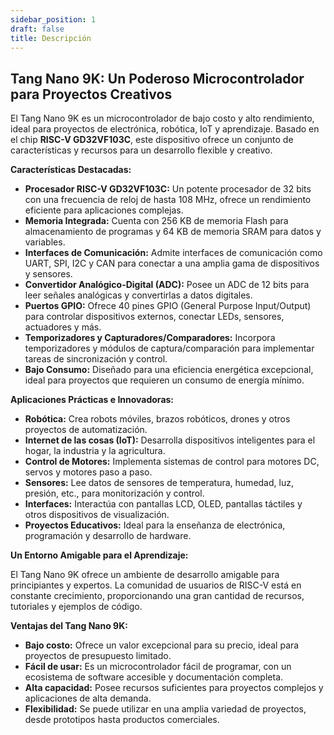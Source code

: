 ```yaml
---
sidebar_position: 1
draft: false
title: Descripción
---
```


## Tang Nano 9K: Un Poderoso Microcontrolador para Proyectos Creativos

El Tang Nano 9K es un microcontrolador de bajo costo y alto rendimiento, ideal para proyectos de electrónica, robótica, IoT y aprendizaje. Basado en el chip **RISC-V GD32VF103C**, este dispositivo ofrece un conjunto de características y recursos para un desarrollo flexible y creativo.

**Características Destacadas:**

* **Procesador RISC-V GD32VF103C:**  Un potente procesador de 32 bits con una frecuencia de reloj de hasta 108 MHz, ofrece un rendimiento eficiente para aplicaciones complejas.
* **Memoria Integrada:**  Cuenta con 256 KB de memoria Flash para almacenamiento de programas y 64 KB de memoria SRAM para datos y variables.
* **Interfaces de Comunicación:**  Admite interfaces de comunicación como UART, SPI, I2C y CAN para conectar a una amplia gama de dispositivos y sensores.
* **Convertidor Analógico-Digital (ADC):**  Posee un ADC de 12 bits para leer señales analógicas y convertirlas a datos digitales.
* **Puertos GPIO:**  Ofrece 40 pines GPIO (General Purpose Input/Output) para controlar dispositivos externos, conectar LEDs, sensores, actuadores y más.
* **Temporizadores y Capturadores/Comparadores:**  Incorpora temporizadores y módulos de captura/comparación para implementar tareas de sincronización y control.
* **Bajo Consumo:**  Diseñado para una eficiencia energética excepcional, ideal para proyectos que requieren un consumo de energía mínimo.

**Aplicaciones Prácticas e Innovadoras:**

* **Robótica:** Crea robots móviles, brazos robóticos, drones y otros proyectos de automatización.
* **Internet de las cosas (IoT):** Desarrolla dispositivos inteligentes para el hogar, la industria y la agricultura.
* **Control de Motores:**  Implementa sistemas de control para motores DC, servos y motores paso a paso.
* **Sensores:**  Lee datos de sensores de temperatura, humedad, luz, presión, etc., para monitorización y control.
* **Interfaces:**  Interactúa con pantallas LCD, OLED, pantallas táctiles y otros dispositivos de visualización.
* **Proyectos Educativos:**  Ideal para la enseñanza de electrónica, programación y desarrollo de hardware.

**Un Entorno Amigable para el Aprendizaje:**

El Tang Nano 9K ofrece un ambiente de desarrollo amigable para principiantes y expertos.  La comunidad de usuarios de RISC-V está en constante crecimiento, proporcionando una gran cantidad de recursos, tutoriales y ejemplos de código. 

**Ventajas del Tang Nano 9K:**

* **Bajo costo:**  Ofrece un valor excepcional para su precio, ideal para proyectos de presupuesto limitado.
* **Fácil de usar:**  Es un microcontrolador fácil de programar, con un ecosistema de software accesible y documentación completa.
* **Alta capacidad:**  Posee recursos suficientes para proyectos complejos y aplicaciones de alta demanda.
* **Flexibilidad:**  Se puede utilizar en una amplia variedad de proyectos, desde prototipos hasta productos comerciales.
